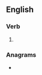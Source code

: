 ==English==

===Verb===
{{head|en|present participle}}

# {{present participle of|renege|lang=en|nocat=1}}

===Anagrams===
* {{anagrams|en|Greening|greening|regening}}
